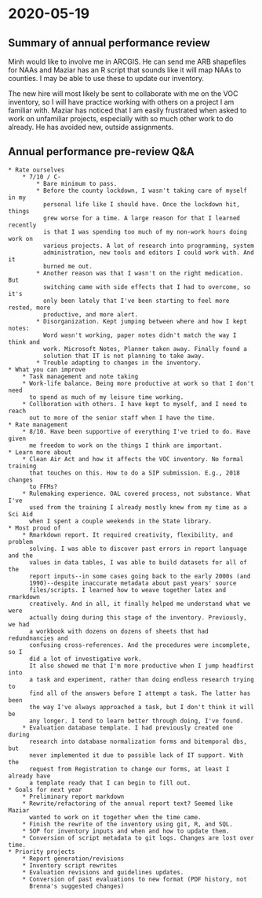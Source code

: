 # 2020-05-19

## Summary of annual performance review

Minh would like to involve me in ARCGIS. He can send me ARB shapefiles for NAAs
and Maziar has an R script that sounds like it will map NAAs to counties. I may
be able to use these to update our inventory.

The new hire will most likely be sent to collaborate with me on the VOC
inventory, so I will have practice working with others on a project I am
familiar with. Maziar has noticed that I am easily frustrated when asked to work
on unfamiliar projects, especially with so much other work to do already. He has
avoided new, outside assignments.

## Annual performance pre-review Q&A

    * Rate ourselves
        * 7/10 / C-
            * Bare minimum to pass.
            * Before the county lockdown, I wasn't taking care of myself in my
              personal life like I should have. Once the lockdown hit, things
              grew worse for a time. A large reason for that I learned recently
              is that I was spending too much of my non-work hours doing work on
              various projects. A lot of research into programming, system
              administration, new tools and editors I could work with. And it
              burned me out.
            * Another reason was that I wasn't on the right medication. But
              switching came with side effects that I had to overcome, so it's
              only been lately that I've been starting to feel more rested, more
              productive, and more alert.
            * Disorganization. Kept jumping between where and how I kept notes:
              Word wasn't working, paper notes didn't match the way I think and
              work. Microsoft Notes, Planner taken away. Finally found a
              solution that IT is not planning to take away.
            * Trouble adapting to changes in the inventory.
    * What you can improve
        * Task management and note taking
        * Work-life balance. Being more productive at work so that I don't need
          to spend as much of my leisure time working.
        * Collboration with others. I have kept to myself, and I need to reach
          out to more of the senior staff when I have the time.
    * Rate management
        * 8/10. Have been supportive of everything I've tried to do. Have given
          me freedom to work on the things I think are important.
    * Learn more about
        * Clean Air Act and how it affects the VOC inventory. No formal training
          that touches on this. How to do a SIP submission. E.g., 2018 changes
          to FFMs?
        * Rulemaking experience. OAL covered process, not substance. What I've
          used from the training I already mostly knew from my time as a Sci Aid
          when I spent a couple weekends in the State library.
    * Most proud of
        * Rmarkdown report. It required creativity, flexibility, and problem
          solving. I was able to discover past errors in report language and the
          values in data tables, I was able to build datasets for all of the
          report inputs--in some cases going back to the early 2000s (and
          1990)--despite inaccurate metadata about past years' source
          files/scripts. I learned how to weave together latex and rmarkdown
          creatively. And in all, it finally helped me understand what we were
          actually doing during this stage of the inventory. Previously, we had
          a workbook with dozens on dozens of sheets that had redundnancies and
          confusing cross-references. And the procedures were incomplete, so I
          did a lot of investigative work.
          It also showed me that I'm more productive when I jump headfirst into
          a task and experiment, rather than doing endless research trying to
          find all of the answers before I attempt a task. The latter has been
          the way I've always approached a task, but I don't think it will be
          any longer. I tend to learn better through doing, I've found.
        * Evaluation database template. I had previously created one during
          research into database normalization forms and bitemporal dbs, but
          never implemented it due to possible lack of IT support. With the
          request from Registration to change our forms, at least I already have
          a template ready that I can begin to fill out.
    * Goals for next year
        * Preliminary report markdown
        * Rewrite/refactoring of the annual report text? Seemed like Maziar
          wanted to work on it together when the time came.
        * Finish the rewrite of the inventory using git, R, and SQL.
        * SOP for inventory inputs and when and how to update them.
        * Conversion of script metadata to git logs. Changes are lost over time.
    * Priority projects
        * Report generation/revisions
        * Inventory script rewrites
        * Evaluation revisions and guidelines updates.
        * Conversion of past evaluations to new format (PDF history, not
          Brenna's suggested changes)
